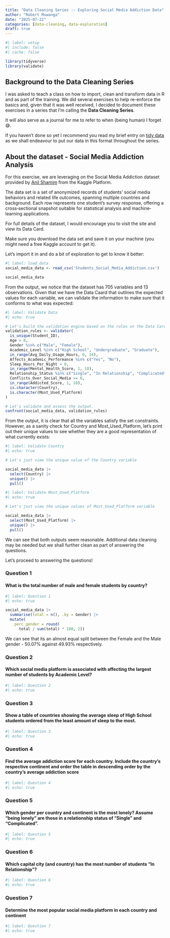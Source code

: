 ```yaml
---
title: "Data Cleaning Series :: Exploring Social Media Addiction Data"
author: "Robert Muwanga"
date: "2025-07-22"
categories: [data-cleaning, data-exploration]
draft: true
---
```


```r
#| label: setup
#| include: false
#| cache: false

library(tidyverse)
library(validate)
```

## Background to the Data Cleaning Series

I was asked to teach a class on how to import, clean and transform data in R and as part of the training. We did several exercises to help re-enforce the basics and, given that it was well received, I decided to document these exercises in a series that I'm calling the **Data Cleaning Series**.

It will also serve as a journal for me to refer to when (being human) I forget 😅.

If you haven't done so yet I recommend you read my brief entry on [tidy data](https://rjmuwanga.netlify.app/posts/tidy-data/) as we shall endeavour to put our data in this format throughout the series.

## About the dataset - Social Media Addiction Analysis

For this exercise, we are leveraging on the Social Media Addiction dataset provided by [Anil Shamim](https://www.kaggle.com/datasets/adilshamim8/social-media-addiction-vs-relationships/data) from the Kaggle Platform.

The data set is a set of anonymized records of students’ social media behaviors and related life outcomes, spanning multiple countries and background. Each row represents one student’s survey response, offering a cross‐sectional snapshot suitable for statistical analysis and machine‐learning applications.

For full details of the dataset, I would encourage you to visit the site and view its Data Card.

Make sure you download the data set and save it on your machine (you might need a free Kaggle account to get it).

Let's import it in and do a bit of exploration to get to know it better:

```r
#| label: load_data
social_media_data <- read_csv('Students_Social_Media_Addiction.csv')

social_media_data
```

From the output, we notice that the dataset has 705 variables and 13 observations. Given that we have the Data Caard that outlines the expected values for each variable, we can validate the information to make sure that it conforms to what was expected:

```r
#| label: Validate Data
#| echo: true

# Let's build the validation engine based on the rules on the Data Card.
validation_rules <- validator(
  is_unique(Student_ID), 
  Age > 0, 
  Gender %in% c("Male", "Female"), 
  Academic_Level %in% c("High School", "Undergraduate", "Graduate"), 
  in_range(Avg_Daily_Usage_Hours, 0, 24),
  Affects_Academic_Performance %in% c("Yes", "No"),
  Sleep_Hours_Per_Night > 0,
  in_range(Mental_Health_Score, 1, 10),
  Relationship_Status %in% c("Single", "In Relationship", "Complicated"),
  Conflicts_Over_Social_Media >= 0,
  in_range(Addicted_Score, 1, 10),
  is.character(Country), 
  is.character(Most_Used_Platform)
)

# Let's validate and assess the output.
confront(social_media_data, validation_rules)

```

From the output, it is clear that all the variables satisfy the set constraints. However, as a sanity check for Country and Most_Used_Platform, let's print out their unique values to see whether they are a good representation of what currently exists:

```r
#| label: Validate Country
#| echo: true

# Let's just view the unique value of the Country variable

social_media_data |> 
  select(Country) |> 
  unique() |> 
  pull()

```

```r
#| label: Validate Most_Used_Platform
#| echo: true

# Let's just view the unique values of Most_Used_Platform variable

social_media_data |> 
  select(Most_Used_Platform) |> 
  unique() |> 
  pull()

```

We can see that both outputs seem reasonable. Additional data cleaning may be needed but we shall further clean as part of answering the questions.

Let's proceed to answering the questions!

### Question 1

#### What is the total number of male and female students by country?

```r
#| label: Question 1
#| echo: true

social_media_data |> 
  summarise(total = n(), .by = Gender) |> 
  mutate(
    perc_gender = round(
      total / sum(total) * 100, 2))
```

We can see that its an almost equal split between the Female and the Male gender - 50.07% against 49.93% respectively.

### Question 2

#### Which social media platform is associated with affecting the largest number of students by Academic Level?

```r
#| label: Question 2
#| echo: true

```

### Question 3

#### Show a table of countries showing the average sleep of High School students ordered from the least amount of sleep to the most.

```r
#| label: Question 3
#| echo: true

```

### Question 4

#### Find the average addiction score for each country. Include the country's respective continent and order the table in descending order by the country's average addiction score

```r
#| label: Question 4
#| echo: true

```

### Question 5

#### Which gender per country and continent is the most lonely? Assume "being lonely" are those in a relationship status of "Single" and "Complicated".

```r
#| label: Question 5
#| echo: true

```

### Question 6

#### Which capital city (and country) has the most number of students "In Relationship"?

```r
#| label: Question 6
#| echo: true

```

### Question 7

#### Determine the most popular social media platform in each country and continent

```r
#| label: Question 7
#| echo: true

```
